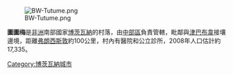 [[Image:BW-Tutume.png|right]]

'''圖圖梅'''是[[非洲|非洲]]南部國家[[博茨瓦納|博茨瓦納]]的村落，由[[中部區_(博茨瓦納)|中部區]]負責管轄，毗鄰與[[津巴布韋|津巴布韋]]接壤邊境，距離[[弗朗西斯敦|弗朗西斯敦]]約100公里，村內有醫院和公立診所，2008年人口估計約17,335。

{{Coord|20|30|36|S|27|03|00|E|display=title}}

[[Category:博茨瓦納城市|Category:博茨瓦納城市]]

{{Botswana-geo-stub}}